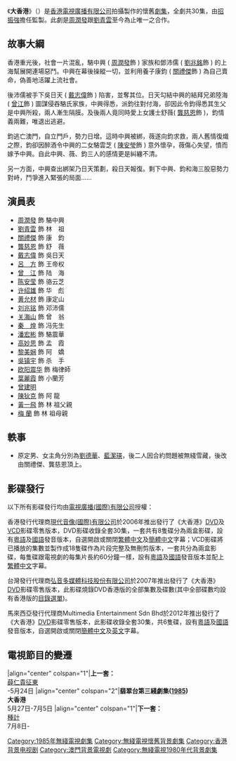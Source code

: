 {{Otheruses|subject=1985年首播的香港無線電視劇集|other=其他同名意思|大香港}}
{{無綫劇集 
| 中文劇名=大香港
| 英文劇名={{lang|en|The Battle Among the Clans}}
| 圖像=
| 製作年份=1985年
| 海外推出日期=
| 翡翠台首播日期=1985年5月27日－7月5日
| 翡翠台首播時間=逢星期一至五 20:30－21:30（連廣告）
| 監製=[[招振強|招振強]]
| 編導=[[葉成康|葉成康]]、[[潘嘉德|潘嘉德]]、[[吳一帆|吳一帆]]、[[黃建勳|黃建勳]]、<br/>[[羅鎮岳|羅鎮岳]]
| 製作統籌=[[彭偉明|彭偉明]]
| 助理編導={{nowrap|[[雷玉蓮|雷玉蓮]]、[[楊偉文|楊偉文]]、[[李良成|李良成]]、[[米家豐|米家豐]]、<br/>[[溫偉基|溫偉基]]、[[羅彩文|羅彩文]]}}
| 編審=[[陳方|陳　方]]
| 編劇=[[陳慶嘉|陳慶嘉]]、[[曾謹昌|曾謹昌]]、[[歐冠英|歐冠英]]
| 集數=30
| 劇種=懷舊恩仇
| 外景={{HKG-1959}}、{{MAC-1976}}
| 製作公司=[[香港|香港]][[電視廣播有限公司|電視廣播有限公司]]
| 主演=[[周潤發|周潤發]]、[[劉青雲|劉青雲]]、[[關禮傑|關禮傑]]、[[龔慈恩|龔慈恩]]
| 主題曲=愛的尋覓
| 作曲=[[顧嘉煇|顧嘉煇]]
| 填詞=[[鄧偉雄|鄧偉雄]]
| 主唱=[[麥潔文|麥潔文]]
| 插曲=說出你的愛
| 作曲3=[[顧嘉煇|顧嘉煇]]
| 填詞3=[[鄧偉雄|鄧偉雄]]
| 主唱3=[[麥潔文|麥潔文]]
}}
《'''大香港'''》（{{lang-en|'''The Battle Among the Clans'''}}）是[[香港|香港]][[電視廣播有限公司|電視廣播有限公司]]拍攝製作的懷舊[[劇集|劇集]]，全劇共30集，由[[招振強|招振強]]擔任監製。此劇是[[周潤發|周潤發]]跟[[劉青雲|劉青雲]]至今為止唯一之合作。

==故事大綱==
香港重光後，社會一片混亂，駱中興 ( [[周潤發|周潤發]]飾 ) 家族和鄧沛儒 ( [[劉兆銘|劉兆銘]]飾  ) 的上海幫展開連場惡鬥。中興在幕後操縱一切，並利用養子康鈞 ( [[關禮傑|關禮傑]]飾 ) 為自己賣命，偽善地活躍上流社會。

後沛儒被手下吳日天 ( [[戴志偉|戴志偉]]飾 ) 陷害，並奪其位。日天勾結中興的結拜兄弟陸海 ( [[曾江|曾江]]飾 ) 圖謀侵吞駱氏家族，中興得悉，派鈞往對付海，卻因此令鈞得悉其生父是中興所殺，兩人漸生隔膜。及後兩人竟同時愛上女護士舒薇( [[龔慈恩|龔慈恩]]飾 )，鈞情義兩難，唯退出逃避。

鈞逃亡澳門，自立門戶，勢力日增。這時中興被綁，薇遂向鈞求救，兩人舊情復熾之際，鈞卻因醉酒令中興的二女駱雲芝 ( [[陳安瑩|陳安瑩]]飾 ) 意外懷孕，薇傷心失望，憤而嫁予中興。自此中興、薇、鈞三人的感情更是糾纏不清。 

另一方面，中興查出綁架乃日天策劃，殺日天報復。剩下中興、鈞和海三股惡勢力對峙，鬥爭進入緊張的局面……

==演員表==
*[[周潤發|周潤發]] 飾 駱中興
*[[劉青雲|劉青雲]] 飾 林　祖
*[[關禮傑|關禮傑]] 飾 康　鈞
*[[龔慈恩|龔慈恩]] 飾 舒　薇
*[[戴志偉|戴志偉]] 飾 吳日天
*[[呂方|呂　方]] 飾 王帝权
*[[曾江|曾　江]] 飾 陆　海
*[[陈安莹|陈安莹]] 飾 骆云芝
*[[许绍雄|许绍雄]] 飾 华　彪
*[[黄允材|黄允材]] 飾 康定山
*[[刘兆铭|刘兆铭]] 飾 邓沛儒
*[[关海山|关海山]] 飾 曾　翁
*[[秦煌|秦　煌]] 飾 冯先生
*[[潘宏彬|潘宏彬]] 飾 駱震華
*[[高妙思|高妙思]] 飾 孟　霞
*[[黎美娴|黎美娴]] 飾 阿　嬌
*[[吳镇宇|吳镇宇]] 飾 杀　手
*[[欧阳震华|欧阳震华]] 飾 梅律師
*[[葉麗霞|葉麗霞]] 飾 小蘭芳
*[[曾建明|曾建明]]
*[[陳狄克|陳狄克]] 飾 阿 龍
*[[黃一飛|黃一飛]] 飾 林 祖父親
*[[梅_蘭|梅 蘭]] 飾 林 祖母親

==軼事==
*原定男、女主角分別為[[劉德華|劉德華]]、[[藍潔瑛|藍潔瑛]]，後二人因合約問題被無綫雪藏，後改由關禮傑、龔慈恩頂上。

==影碟發行==
以下所有影碟發行均由[[電視廣播(國際)有限公司|電視廣播(國際)有限公司]]授權：

香港發行代理商[[現代音像(國際)有限公司|現代音像(國際)有限公司]]於2006年推出發行了《大香港》[[DVD|DVD]]及[[VCD|VCD]]影碟零售版本，DVD影碟收錄全套30集，一套共有8隻碟分為兩盒影碟，設有[[粵語|粵語]]及[[國語|國語]]發音版本，自選開啟或關閉[[繁體中文|繁體中文]]及[[簡體中文|簡體中文]]字幕；VCD影碟將已播放的集數並製作成18隻碟作為片段完整及無刪剪版本，一套共分為兩盒影碟，每隻碟跟電視劇的每集片長約60分鐘一樣，設有[[粵語|粵語]]及[[國語|國語]]發音版本並配上[[繁體中文|繁體中文]]字幕。

台灣發行代理商[[弘音多媒體科技股份有限公司|弘音多媒體科技股份有限公司]]於2007年推出發行了《大香港》[[DVD|DVD]]影碟零售版本，此影碟燒錄DVD香港版的全部集數及碟數(其中全部碟數均設有香港版的[[目錄選單|目錄選單]])。

馬來西亞發行代理商Multimedia Entertainment Sdn Bhd於2012年推出發行了《大香港》[[DVD|DVD]]影碟零售版本，此影碟收錄全套30集，共6隻碟，設有[[粵語|粵語]]及[[國語|國語]]發音版本，自選開啟或關閉[[簡體中文|簡體中文]]及[[英文|英文]]字幕。

==電視節目的變遷==
{{start box}}
|align="center" colspan="1"|'''上一套：'''<br/>[[薛仁貴征東|薛仁貴征東]]<br/>-5月24日
|align="center" colspan="2"|'''翡翠台第三綫劇集([[翡翠台電視劇集列表_(1985年)#第三線劇集|1985]])'''<br/>'''大香港'''<br/>5月27日-7月5日
|align="center" colspan="1"|'''下一套：'''<br/>[[種計_(無綫電視劇)|種計]]<br/>7月8日-
{{end box}}

{{電視節目的變遷
|電視台={{HKG-NOC}}[[無綫電視|無綫電視]][[翡翠台|翡翠台]]
|播放檔次=星期一至五 20:30-21:30 時段
|節目名稱=大香港<br/>(1985.05.27 - 1985.07.05)
|上一節目=[[薛仁貴征東|薛仁貴征東]]<br/>(1985.04.29 - 1985.05.24)
|下一節目=[[種計_(無綫電視劇)|種計]]<br/>(1985.07.08 - 1985.08.02)
}}

{{劉青雲}}
[[Category:1985年無綫電視劇集|Category:1985年無綫電視劇集]]
[[Category:無綫電視懷舊背景劇集|Category:無綫電視懷舊背景劇集]]
[[Category:香港背景电视剧|Category:香港背景电视剧]]
[[Category:澳門背景電視劇|Category:澳門背景電視劇]]
[[Category:無綫電視1980年代背景劇集|Category:無綫電視1980年代背景劇集]]